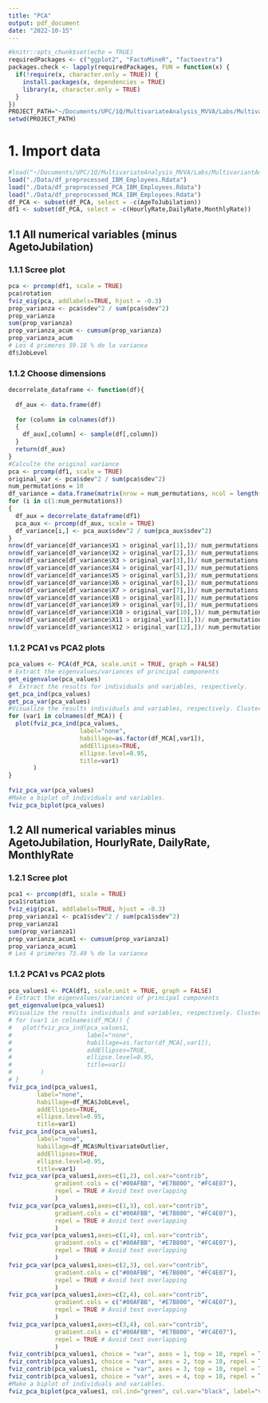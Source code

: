 ```yaml
---
title: "PCA"
output: pdf_document
date: "2022-10-15"
---
```


```r
#knitr::opts_chunk$set(echo = TRUE)
requiredPackages <- c("ggplot2", "FactoMineR", "factoextra")
packages.check <- lapply(requiredPackages, FUN = function(x) {
  if(!require(x, character.only = TRUE)) {
    install.packages(x, dependencies = TRUE)
    library(x, character.only = TRUE)
  }
})
PROJECT_PATH="~/Documents/UPC/1Q/MultivariateAnalysis_MVVA/Labs/MultivariantAnalysis_IBMDataset"
setwd(PROJECT_PATH)

```

# 1. Import data

```R
#load("~/Documents/UPC/1Q/MultivariateAnalysis_MVVA/Labs/MultivariantAnalysis_IBMDataset/dataframe_PCA_MCA_MFA.Rdata")
load("./Data/df_preprocessed_IBM_Employees.Rdata") 
load("./Data/df_preprocessed_PCA_IBM_Employees.Rdata") 
load("./Data/df_preprocessed_MCA_IBM_Employees.Rdata") 
df_PCA <- subset(df_PCA, select = -c(AgeToJubilation))
df1 <- subset(df_PCA, select = -c(HourlyRate,DailyRate,MonthlyRate))
```

## 1.1 All numerical variables (minus AgetoJubilation)

### 1.1.1 Scree plot

```r
pca <- prcomp(df1, scale = TRUE)
pca$rotation
fviz_eig(pca, addlabels=TRUE, hjust = -0.3) 
prop_varianza <- pca$sdev^2 / sum(pca$sdev^2)
prop_varianza
sum(prop_varianza)
prop_varianza_acum <- cumsum(prop_varianza)
prop_varianza_acum
# Les 4 primeres 59.18 % de la varianxa
df$JobLevel
```

### 1.1.2 Choose dimensions

```r
decorrelate_dataframe <- function(df){
    
  df_aux <- data.frame(df) 
  
  for (column in colnames(df))
  {
    df_aux[,column] <- sample(df[,column])
  }
  return(df_aux)
}
#Calculte the original variance
pca <- prcomp(df1, scale = TRUE)
original_var <- pca$sdev^2 / sum(pca$sdev^2)
num_permutations = 10
df_variance = data.frame(matrix(nrow = num_permutations, ncol = length(colnames(df1)))) 
for (i in c(1:num_permutations))
{
  df_aux = decorrelate_dataframe(df1)
  pca_aux <- prcomp(df_aux, scale = TRUE)
  df_variance[i,] <- pca_aux$sdev^2 / sum(pca_aux$sdev^2)
}
nrow(df_variance[df_variance$X1 > original_var[1],])/ num_permutations
nrow(df_variance[df_variance$X2 > original_var[2],])/ num_permutations
nrow(df_variance[df_variance$X3 > original_var[3],])/ num_permutations
nrow(df_variance[df_variance$X4 > original_var[4],])/ num_permutations
nrow(df_variance[df_variance$X5 > original_var[5],])/ num_permutations
nrow(df_variance[df_variance$X6 > original_var[6],])/ num_permutations
nrow(df_variance[df_variance$X7 > original_var[7],])/ num_permutations
nrow(df_variance[df_variance$X8 > original_var[8],])/ num_permutations
nrow(df_variance[df_variance$X9 > original_var[9],])/ num_permutations
nrow(df_variance[df_variance$X10 > original_var[10],])/ num_permutations
nrow(df_variance[df_variance$X11 > original_var[11],])/ num_permutations
nrow(df_variance[df_variance$X12 > original_var[12],])/ num_permutations
```


### 1.1.2 PCA1 vs PCA2 plots

```r
pca_values <- PCA(df_PCA, scale.unit = TRUE, graph = FALSE)
# Extract the eigenvalues/variances of principal components
get_eigenvalue(pca_values)
#  Extract the results for individuals and variables, respectively.
get_pca_ind(pca_values)
get_pca_var(pca_values)
#Visualize the results individuals and variables, respectively. Clustering by all possible Qualitative Variables to see if some can be explained well for the PCA's
for (var1 in colnames(df_MCA)) {
  plot(fviz_pca_ind(pca_values, 
                    label="none", 
                    habillage=as.factor(df_MCA[,var1]),
                    addEllipses=TRUE, 
                    ellipse.level=0.95,
                    title=var1)
       )
}
  
fviz_pca_var(pca_values)
#Make a biplot of individuals and variables.
fviz_pca_biplot(pca_values)
```

## 1.2 All numerical variables minus AgetoJubilation, HourlyRate, DailyRate, MonthlyRate

### 1.2.1 Scree plot

```r
pca1 <- prcomp(df1, scale = TRUE)
pca1$rotation
fviz_eig(pca1, addlabels=TRUE, hjust = -0.3) 
prop_varianza1 <- pca1$sdev^2 / sum(pca1$sdev^2)
prop_varianza1
sum(prop_varianza1)
prop_varianza_acum1 <- cumsum(prop_varianza1)
prop_varianza_acum1
# Les 4 primeres 73.49 % de la varianxa
```

### 1.1.2 PCA1 vs PCA2 plots

```r
pca_values1 <- PCA(df1, scale.unit = TRUE, graph = FALSE)
# Extract the eigenvalues/variances of principal components
get_eigenvalue(pca_values1)
#Visualize the results individuals and variables, respectively. Clustering by all possible Qualitative Variables to see if some can be explained well for the PCA's
# for (var1 in colnames(df_MCA)) {
#   plot(fviz_pca_ind(pca_values1, 
#                     label="none", 
#                     habillage=as.factor(df_MCA[,var1]),
#                     addEllipses=TRUE, 
#                     ellipse.level=0.95,
#                     title=var1)
#        )
# }
fviz_pca_ind(pca_values1, 
        label="none",
        habillage=df_MCA$JobLevel, 
        addEllipses=TRUE, 
        ellipse.level=0.95,
        title=var1)
fviz_pca_ind(pca_values1, 
        label="none", 
        habillage=df_MCA$MultivariateOutlier,
        addEllipses=TRUE, 
        ellipse.level=0.95,
        title=var1)
fviz_pca_var(pca_values1,axes=c(1,2), col.var="contrib",
             gradient.cols = c("#00AFBB", "#E7B800", "#FC4E07"),
             repel = TRUE # Avoid text overlapping
             )
fviz_pca_var(pca_values1,axes=c(1,3), col.var="contrib",
             gradient.cols = c("#00AFBB", "#E7B800", "#FC4E07"),
             repel = TRUE # Avoid text overlapping
             )
fviz_pca_var(pca_values1,axes=c(1,4), col.var="contrib",
             gradient.cols = c("#00AFBB", "#E7B800", "#FC4E07"),
             repel = TRUE # Avoid text overlapping
             )
fviz_pca_var(pca_values1,axes=c(2,3), col.var="contrib",
             gradient.cols = c("#00AFBB", "#E7B800", "#FC4E07"),
             repel = TRUE # Avoid text overlapping
             )
fviz_pca_var(pca_values1,axes=c(2,4), col.var="contrib",
             gradient.cols = c("#00AFBB", "#E7B800", "#FC4E07"),
             repel = TRUE # Avoid text overlapping
             )
fviz_pca_var(pca_values1,axes=c(3,4), col.var="contrib",
             gradient.cols = c("#00AFBB", "#E7B800", "#FC4E07"),
             repel = TRUE # Avoid text overlapping
             )
fviz_contrib(pca_values1, choice = "var", axes = 1, top = 10, repel = TRUE)
fviz_contrib(pca_values1, choice = "var", axes = 2, top = 10, repel = TRUE)
fviz_contrib(pca_values1, choice = "var", axes = 3, top = 10, repel = TRUE)
fviz_contrib(pca_values1, choice = "var", axes = 4, top = 10, repel = TRUE)
#Make a biplot of individuals and variables.
fviz_pca_biplot(pca_values1, col.ind="green", col.var="black", label="var", repel = TRUE)
```